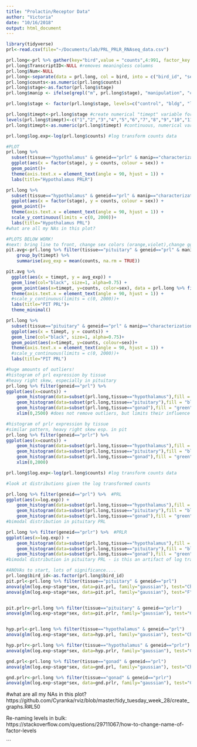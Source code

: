 ```yaml
---
title: "Prolactin/Receptor Data"
author: "Victoria"
date: "10/16/2018"
output: html_document
---
```


```r
library(tidyverse)
prl<-read.csv(file="~/Documents/lab/PRL_PRLR_RNAseq_data.csv")

prl.long<-prl %>% gather(key="bird",value = "counts",4:991, factor_key = TRUE) #wide to long
prl.long$TranscriptID<-NULL #removes meaningless columns
prl.long$Num<-NULL 
prl.long<-separate(data = prl.long, col = bird, into = c("bird_id", "sex", "tissue","stage"), sep = "_") #splits bird details into separate columns by _ separator
prl.long$counts<-as.numeric(prl.long$counts)
prl.long$stage<-as.factor(prl.long$stage)
prl.long$manip <- ifelse(grepl("m", prl.long$stage), "manipulation", "characterization")

prl.long$stage <- factor(prl.long$stage, levels=c("control", "bldg", "lay", "inc.d3", "m.inc.d3", "m.inc.d8", "d9", "m.inc.d9", "inc.d17", "m.inc.d17", "hatch", "extend", "extend.hatch", "prolong", "inc.prolong", "m.hatch", "n5", "n9")) #manually re-orders stages.

prl.long$timept<-prl.long$stage #create numerical "timept" variable for ordering stages
levels(prl.long$timept)<-c("1","2","3","4","5","6","7","8","9","10","11","12","13","14","15","16","17","18") #rename levels in bulk! saves lines of code. 
prl.long$timept<-as.numeric(prl.long$timept) #continuous, numerical variable for x axis

prl.long$log.exp<-log(prl.long$counts) #log transform counts data 
```

```r

#PLOT
prl.long %>%
  subset(tissue=="hypothalamus" & geneid=="prlr" & manip=="characterization") %>%
  ggplot(aes(x = factor(stage), y = counts, colour = sex)) +
  geom_point()+
  theme(axis.text.x = element_text(angle = 90, hjust = 1)) + 
  labs(title="Hypothalamus PRLR")

prl.long %>%
  subset(tissue=="hypothalamus" & geneid=="prl" & manip=="characterization") %>%
  ggplot(aes(x = factor(stage), y = counts, colour = sex)) +
  geom_point()+
  theme(axis.text.x = element_text(angle = 90, hjust = 1)) + 
  scale_y_continuous(limits = c(0, 2000))+
  labs(title="Hypothalamus PRL")
#what are all my NAs in this plot?

#PLOTS BELOW WORK!
#next: bring line to front, change sex colors (orange,violet),change ggplot dimensions for poster, import original stage labels 
pit.avg<-prl.long %>% filter(tissue=="pituitary" & geneid=="prl" & manip=="characterization") %>%
    group_by(timept) %>%
    summarise(avg_exp = mean(counts, na.rm = TRUE))

pit.avg %>% 
  ggplot(aes(x = timept, y = avg_exp)) +
  geom_line(col="black", size=1, alpha=0.75) +
  geom_point(aes(x=timept, y=counts, color=sex), data = prl.long %>% filter(tissue=="pituitary" & geneid=="prl" & manip=="characterization"),inherit.aes = FALSE,size =3, alpha  =0.5)+
  theme(axis.text.x = element_text(angle = 90, hjust = 1)) + 
  #scale_y_continuous(limits = c(0, 2000))+
  labs(title="PIT PRL")+
  theme_minimal()

prl.long %>%
  subset(tissue=="pituitary" & geneid=="prl" & manip=="characterization") %>%
  ggplot(aes(x = timept, y = counts)) +
  geom_line(col="black", size=1, alpha=0.75)+
  geom_point(aes(x=timept, y=counts, colour=sex))+
  theme(axis.text.x = element_text(angle = 90, hjust = 1)) + 
  #scale_y_continuous(limits = c(0, 2000))+
  labs(title="PIT PRL")
```

```r
#huge amounts of outliers!
#histogram of prl expression by tissue 
#heavy right skew, especially in pituitary
prl.long %>% filter(geneid=="prl") %>%
ggplot(aes(x=counts)) + 
    geom_histogram(data=subset(prl.long,tissue=="hypothalamus"),fill = "red", alpha = 0.2) +
    geom_histogram(data=subset(prl.long,tissue=="pituitary"),fill = "blue", alpha = 0.2) +
    geom_histogram(data=subset(prl.long,tissue=="gonad"),fill = "green", alpha = 0.2) + 
    xlim(0,2500) #does not remove outliers, but limits their influence on the plot 

#histogram of prlr expression by tissue
#similar pattern, heavy right skew esp. in pit
prl.long %>% filter(geneid=="prlr") %>%
ggplot(aes(x=counts)) + 
    geom_histogram(data=subset(prl.long,tissue=="hypothalamus"),fill = "red", alpha = 0.2) +
    geom_histogram(data=subset(prl.long,tissue=="pituitary"),fill = "blue", alpha = 0.2) +
    geom_histogram(data=subset(prl.long,tissue=="gonad"),fill = "green", alpha = 0.2) +
    xlim(0,2000)

prl.long$log.exp<-log(prl.long$counts) #log transform counts data 

#look at distributions given the log transformed counts 

prl.long %>% filter(geneid=="prl") %>%  #PRL
ggplot(aes(x=log.exp)) + 
    geom_histogram(data=subset(prl.long,tissue=="hypothalamus"),fill = "red", alpha = 0.2) +
    geom_histogram(data=subset(prl.long,tissue=="pituitary"),fill = "blue", alpha = 0.2) +
    geom_histogram(data=subset(prl.long,tissue=="gonad"),fill = "green", alpha = 0.2) 
#bimodal distribution in pituitary PRL

prl.long %>% filter(geneid=="prlr") %>%  #PRLR
ggplot(aes(x=log.exp)) + 
    geom_histogram(data=subset(prl.long,tissue=="hypothalamus"),fill = "red", alpha = 0.2) +
    geom_histogram(data=subset(prl.long,tissue=="pituitary"),fill = "blue", alpha = 0.2) +
    geom_histogram(data=subset(prl.long,tissue=="gonad"),fill = "green", alpha = 0.2)
#bimodal distribution in pituitary PRL - is this an artifact of log transformation?

```
```r
#ANOVAs to start, lots of significance....
prl.long$bird_id<-as.factor(prl.long$bird_id)
pit.prl<-prl.long %>% filter(tissue=="pituitary" & geneid=="prl")
anova(glm(log.exp~stage*sex, data=pit.prl, family="gaussian"), test="Chisq")
anova(glm(log.exp~stage*sex, data=pit.prl, family="gaussian"), test="F")


pit.prlr<-prl.long %>% filter(tissue=="pituitary" & geneid=="prlr")
anova(glm(log.exp~stage*sex, data=pit.prlr, family="gaussian"), test="Chisq")


hyp.prl<-prl.long %>% filter(tissue=="hypothalamus" & geneid=="prl")
anova(glm(log.exp~stage*sex, data=hyp.prl, family="gaussian"), test="Chisq")

hyp.prlr<-prl.long %>% filter(tissue=="hypothalamus" & geneid=="prlr")
anova(glm(log.exp~stage*sex, data=hyp.prlr, family="gaussian"), test="Chisq")

gnd.prl<-prl.long %>% filter(tissue=="gonad" & geneid=="prl")
anova(glm(log.exp~stage*sex, data=gnd.prl, family="gaussian"), test="Chisq")

gnd.prlr<-prl.long %>% filter(tissue=="gonad" & geneid=="prlr")
anova(glm(log.exp~stage*sex, data=gnd.prlr, family="gaussian"), test="Chisq")
```
#what are all my NAs in this plot?
https://github.com/Cyranka/rviz/blob/master/tidy_tuesday_week_28/create_graphs.R#L50

Re-naming levels in bulk: https://stackoverflow.com/questions/29711067/how-to-change-name-of-factor-levels

```
